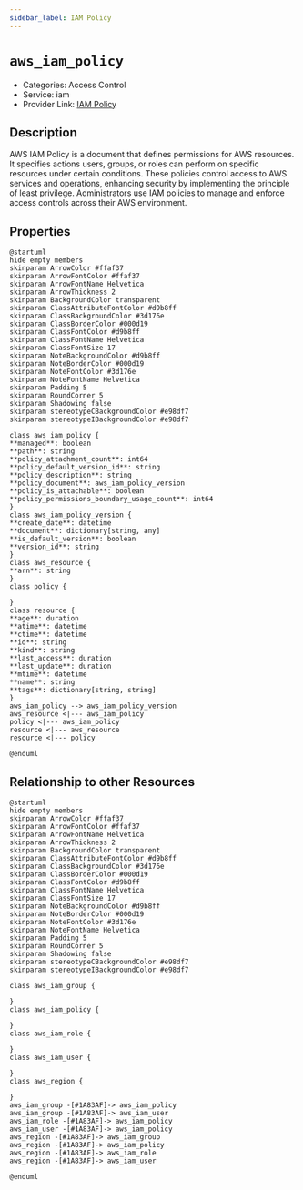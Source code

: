 ```yaml
---
sidebar_label: IAM Policy
---
```


# `aws_iam_policy`

- Categories: Access Control
- Service: iam
- Provider Link: [IAM Policy](https://docs.aws.amazon.com/IAM/latest/UserGuide/access_policies.html)

## Description
AWS IAM Policy is a document that defines permissions for AWS resources. It specifies actions users, groups, or roles can perform on specific resources under certain conditions. These policies control access to AWS services and operations, enhancing security by implementing the principle of least privilege. Administrators use IAM policies to manage and enforce access controls across their AWS environment.

## Properties
<ZoomPanPinch>

```kroki imgType="plantuml" imgAlt="Diagram of IAM Policy data model"
@startuml
hide empty members
skinparam ArrowColor #ffaf37
skinparam ArrowFontColor #ffaf37
skinparam ArrowFontName Helvetica
skinparam ArrowThickness 2
skinparam BackgroundColor transparent
skinparam ClassAttributeFontColor #d9b8ff
skinparam ClassBackgroundColor #3d176e
skinparam ClassBorderColor #000d19
skinparam ClassFontColor #d9b8ff
skinparam ClassFontName Helvetica
skinparam ClassFontSize 17
skinparam NoteBackgroundColor #d9b8ff
skinparam NoteBorderColor #000d19
skinparam NoteFontColor #3d176e
skinparam NoteFontName Helvetica
skinparam Padding 5
skinparam RoundCorner 5
skinparam Shadowing false
skinparam stereotypeCBackgroundColor #e98df7
skinparam stereotypeIBackgroundColor #e98df7

class aws_iam_policy {
**managed**: boolean
**path**: string
**policy_attachment_count**: int64
**policy_default_version_id**: string
**policy_description**: string
**policy_document**: aws_iam_policy_version
**policy_is_attachable**: boolean
**policy_permissions_boundary_usage_count**: int64
}
class aws_iam_policy_version {
**create_date**: datetime
**document**: dictionary[string, any]
**is_default_version**: boolean
**version_id**: string
}
class aws_resource {
**arn**: string
}
class policy {

}
class resource {
**age**: duration
**atime**: datetime
**ctime**: datetime
**id**: string
**kind**: string
**last_access**: duration
**last_update**: duration
**mtime**: datetime
**name**: string
**tags**: dictionary[string, string]
}
aws_iam_policy --> aws_iam_policy_version
aws_resource <|--- aws_iam_policy
policy <|--- aws_iam_policy
resource <|--- aws_resource
resource <|--- policy

@enduml
```

</ZoomPanPinch>


## Relationship to other Resources
<ZoomPanPinch>

```kroki imgType="plantuml" imgAlt="Diagram of IAM Policy resource relationships"
@startuml
hide empty members
skinparam ArrowColor #ffaf37
skinparam ArrowFontColor #ffaf37
skinparam ArrowFontName Helvetica
skinparam ArrowThickness 2
skinparam BackgroundColor transparent
skinparam ClassAttributeFontColor #d9b8ff
skinparam ClassBackgroundColor #3d176e
skinparam ClassBorderColor #000d19
skinparam ClassFontColor #d9b8ff
skinparam ClassFontName Helvetica
skinparam ClassFontSize 17
skinparam NoteBackgroundColor #d9b8ff
skinparam NoteBorderColor #000d19
skinparam NoteFontColor #3d176e
skinparam NoteFontName Helvetica
skinparam Padding 5
skinparam RoundCorner 5
skinparam Shadowing false
skinparam stereotypeCBackgroundColor #e98df7
skinparam stereotypeIBackgroundColor #e98df7

class aws_iam_group {

}
class aws_iam_policy {

}
class aws_iam_role {

}
class aws_iam_user {

}
class aws_region {

}
aws_iam_group -[#1A83AF]-> aws_iam_policy
aws_iam_group -[#1A83AF]-> aws_iam_user
aws_iam_role -[#1A83AF]-> aws_iam_policy
aws_iam_user -[#1A83AF]-> aws_iam_policy
aws_region -[#1A83AF]-> aws_iam_group
aws_region -[#1A83AF]-> aws_iam_policy
aws_region -[#1A83AF]-> aws_iam_role
aws_region -[#1A83AF]-> aws_iam_user

@enduml
```

</ZoomPanPinch>





